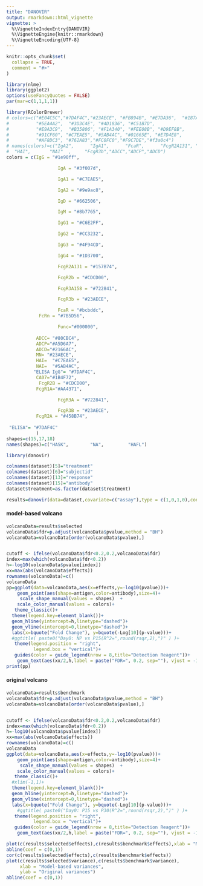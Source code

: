 ```yaml
---
title: "DANOVIR"
output: rmarkdown::html_vignette
vignette: >
  %\VignetteIndexEntry{DANOVIR}
  %\VignetteEngine{knitr::rmarkdown}
  %\VignetteEncoding{UTF-8}
---
```


```r
knitr::opts_chunk$set(
  collapse = TRUE,
  comment = "#>"
)
```

```r
library(nlme)
library(ggplot2)
options(useFancyQuotes = FALSE)
par(mar=c(1,1,1,1))
```

```r
library(RColorBrewer)
# colors=c("#E04C5C","#7DAF4C","#23AECE", "#FB894B", "#E7DA36",  "#187A51",
#          "#5EA4A2",  "#3D3C4E", "#4D1836", "#C51B7D",
#          "#E9A3C9",  "#B35806", "#F1A340", "#FEE08B", "#D9EF8B",
#          "#91CF60", "#C7EAE5", "#5AB4AC", "#01665E", "#E7D4E8",
#          "#AF8DC3", "#762A83","#FC0FC0","#F9C7DE","#f3a0c4")
# names(colors)=c("IgA2",      "IgA1",      "FcaR",      "FcgR2A131", "FcgR3A158", "IgG" ,      "ELISA IgG", "IgG4",      "IgG2",      "IgA"  ,     "IgG3"  ,    "IgM"    ,   "FcgR1A"  ,  "MN"    ,    "FcgR2b"  ,  "IgG1" ,
#  "HAI",       "NAI"  ,     "FcgR3b","ADCC","ADCP","ADCD")
colors = c(IgG = "#1e90ff",

                   IgA = "#3f007d",

                   IgA1 = "#C7EAE5",

                   IgA2 = "#9e9ac8",

                   IgD = "#662506",

                   IgM = "#8b7765",

                   IgG1 = "#C6E2FF",

                   IgG2 = "#CC3232",

                   IgG3 = "#4F94CD",

                   IgG4 = "#1D3700",

                   FcgR2A131 = "#157B74",

                   FcgR2b = "#CDCD00",

                   FcgR3A158 = "#722841",

                   FcgR3b = "#23AECE",

                   FcaR = "#bcbddc",
            FcRn = "#7B5D56",

                   Func="#000000",
           
           ADCC= "#80CBC4",
           ADCP="#A5D6A7",
           ADCD="#2166AC",
           MN= "#23AECE",
           HAI=  "#C7EAE5",
           NAI=  "#5AB4AC",
          "ELISA IgG"= "#7DAF4C",
           CA07="#1B4F72",
            FcgR2B = "#CDCD00",
           FcgR1A="#AA4371",

                   FcgR3A = "#722841",

                   FcgR3B = "#23AECE",
           FcgR2A = "#458B74",
          
 "ELISA"= "#7DAF4C"
           )
shapes=c(15,17,18)
names(shapes)=c("HASK",        "NA",         "HAFL")
```



```r
library(danovir)
```


```r
colnames(dataset)[5]="treatment"
colnames(dataset)[6]="subjectid"
colnames(dataset)[13]="response"
colnames(dataset)[15]="antibody"
dataset$treatment=as.factor(dataset$treatment)
```



```r
results=danovir(data=dataset,covariate=c("assay"),type = c(1,0,1,0),control = control)
```



#### model-based volcano

```r
volcanoData=results$selected
volcanoData$fdr=p.adjust(volcanoData$pvalue,method = "BH")
volcanoData=volcanoData[order(volcanoData$pvalue),]


cutoff <- ifelse(volcanoData$fdr<0.2,0.2,volcanoData$fdr)
index=max(which(volcanoData$fdr<0.2))
h=-log10(volcanoData$pvalue[index])
xx=max(abs(volcanoData$effects))
rownames(volcanoData)=c()
volcanoData
pp=ggplot(data=volcanoData,aes(x=effects,y=-log10(pvalue)))+
    geom_point(aes(shape=antigen,color=antibody),size=4)+
     scale_shape_manual(values = shapes)  +
    scale_color_manual(values = colors)+
   theme_classic()+
  theme(legend.key=element_blank())+
  geom_hline(yintercept=h,linetype="dashed")+
  geom_vline(xintercept=0,linetype="dashed")+
  labs(x=bquote("Fold Change"), y=bquote(-Log[10](p-value)))+
  #ggtitle( paste0("Day0: NP vs P15(R^2=",round(rsqr,2),")" ) )+
   theme(legend.position = "right",
          legend.box = "vertical")+
   guides(color = guide_legend(nrow = 8,title="Detection Reagent"))+
    geom_text(aes(xx/2,h,label = paste("FDR=", 0.2, sep=""), vjust = -1),show.legend = FALSE)
print(pp)
```


#### original volcano

```r
volcanoData=results$benchmark
volcanoData$fdr=p.adjust(volcanoData$pvalue,method = "BH")
volcanoData=volcanoData[order(volcanoData$pvalue),]


cutoff <- ifelse(volcanoData$fdr<0.2,0.2,volcanoData$fdr)
index=max(which(volcanoData$fdr<0.2))
h=-log10(volcanoData$pvalue[index])
xx=max(abs(volcanoData$effects))
rownames(volcanoData)=c()
volcanoData
ggplot(data=volcanoData,aes(x=effects,y=-log10(pvalue)))+
    geom_point(aes(shape=antigen,color=antibody),size=4)+
     scale_shape_manual(values = shapes)  +
    scale_color_manual(values = colors)+
   theme_classic()+
  #xlim(-1,1)+
  theme(legend.key=element_blank())+
  geom_hline(yintercept=h,linetype="dashed")+
  geom_vline(xintercept=0,linetype="dashed")+
  labs(x=bquote("Fold Change"), y=bquote(-Log[10](p-value)))+
    #ggtitle( paste0("Day0: P15 vs P30(R^2=",round(rsqr,2),")" ) )+
   theme(legend.position = "right",
          legend.box = "vertical")+
   guides(color = guide_legend(nrow = 8,title="Detection Reagent"))+
    geom_text(aes(xx/2,h,label = paste("FDR=", 0.2, sep=""), vjust = -1),show.legend = FALSE)
```


```r
plot(c(results$selected$effects),c(results$benchmark$effects),xlab = "Model-based effects",ylab = "Original effects")
abline(coef = c(0,1))
cor(c(results$selected$effects),c(results$benchmark$effects))
plot(c(results$selected$variance),c(results$benchmark$variance),
     xlab = "Model-based variances",
     ylab = "Original variances")
abline(coef = c(0,1))
```

